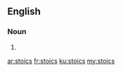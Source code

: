 ==English==

===Noun===
{{head|en|plural}}

# {{plural of|stoic|lang=en|nocat=1}}

[[ar:stoics]]
[[fr:stoics]]
[[ku:stoics]]
[[my:stoics]]